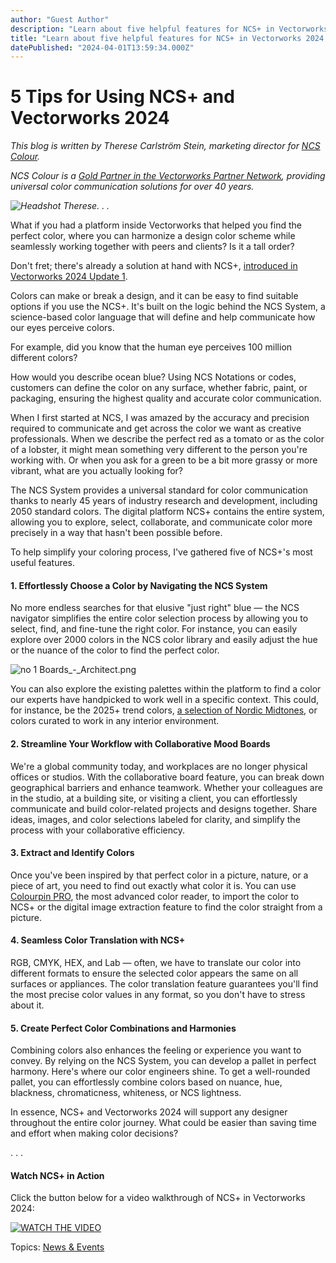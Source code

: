 ```yaml
---
author: "Guest Author"
description: "Learn about five helpful features for NCS+ in Vectorworks 2024."
title: "Learn about five helpful features for NCS+ in Vectorworks 2024." 
datePublished: "2024-04-01T13:59:34.000Z"
---
```

# 5 Tips for Using NCS+ and Vectorworks 2024

_This blog is written by Therese Carlström Stein, marketing director for [NCS Colour](https://ncscolour.com/en-int)._ 

_NCS Colour is a [Gold Partner in the Vectorworks Partner Network](https://www.vectorworks.net/en-US/community/partner-network/find-partner/ncscolour), providing universal color communication solutions for over 40 years._

_![Headshot Therese](https://blog.vectorworks.net/hs-fs/hubfs/Blog%20Images/240328NCS%20Guest%20Blog/Headshot%20Therese.jpg?width=400&height=267&name=Headshot%20Therese.jpg). . ._

What if you had a platform inside Vectorworks that helped you find the perfect color, where you can harmonize a design color scheme while seamlessly working together with peers and clients? Is it a tall order?

Don't fret; there's already a solution at hand with NCS+, [introduced in Vectorworks 2024 Update 1](../../../net/vectorworks/blog/vectorworks-2024-update-1-available-now.html).

Colors can make or break a design, and it can be easy to find suitable options if you use the NCS+. It's built on the logic behind the NCS System, a science-based color language that will define and help communicate how our eyes perceive colors.

For example, did you know that the human eye perceives 100 million different colors? 

How would you describe ocean blue? Using NCS Notations or codes, customers can define the color on any surface, whether fabric, paint, or packaging, ensuring the highest quality and accurate color communication.

When I first started at NCS, I was amazed by the accuracy and precision required to communicate and get across the color we want as creative professionals. When we describe the perfect red as a tomato or as the color of a lobster, it might mean something very different to the person you're working with. Or when you ask for a green to be a bit more grassy or more vibrant, what are you actually looking for?

The NCS System provides a universal standard for color communication thanks to nearly 45 years of industry research and development, including 2050 standard colors. The digital platform NCS+ contains the entire system, allowing you to explore, select, collaborate, and communicate color more precisely in a way that hasn't been possible before.

To help simplify your coloring process, I've gathered five of NCS+'s most useful features.

#### 1\. Effortlessly Choose a Color by Navigating the NCS System

No more endless searches for that elusive "just right" blue — the NCS navigator simplifies the entire color selection process by allowing you to select, find, and fine-tune the right color. For instance, you can easily explore over 2000 colors in the NCS color library and easily adjust the hue or the nuance of the color to find the perfect color. 

![no 1 Boards_-_Architect.png](https://blog.vectorworks.net/hs-fs/hubfs/Blog%20Images/240328_NCS%20Guest%20Blog/no%201%20Boards_-_Architect.png.webp?width=1440&height=810&name=no%201%20Boards_-_Architect.png.webp)

You can also explore the existing palettes within the platform to find a color our experts have handpicked to work well in a specific context. This could, for instance, be the 2025+ trend colors, [a selection of Nordic Midtones](https://ncscolour.com/en-int/pages/nordic-midtones), or colors curated to work in any interior environment.

#### 2\. Streamline Your Workflow with Collaborative Mood Boards

We're a global community today, and workplaces are no longer physical offices or studios. With the collaborative board feature, you can break down geographical barriers and enhance teamwork. Whether your colleagues are in the studio, at a building site, or visiting a client, you can effortlessly communicate and build color-related projects and designs together. Share ideas, images, and color selections labeled for clarity, and simplify the process with your collaborative efficiency.

#### 3\. Extract and Identify Colors

Once you've been inspired by that perfect color in a picture, nature, or a piece of art, you need to find out exactly what color it is. You can use [Colourpin PRO](https://ncscolour.com/en-eu/products/ncs-colourpin-pro), the most advanced color reader, to import the color to NCS+ or the digital image extraction feature to find the color straight from a picture.

#### 4\. Seamless Color Translation with NCS+

RGB, CMYK, HEX, and Lab — often, we have to translate our color into different formats to ensure the selected color appears the same on all surfaces or appliances. The color translation feature guarantees you'll find the most precise color values in any format, so you don't have to stress about it.

#### 5\. Create Perfect Color Combinations and Harmonies

Combining colors also enhances the feeling or experience you want to convey. By relying on the NCS System, you can develop a pallet in perfect harmony. Here's where our color engineers shine. To get a well-rounded pallet, you can effortlessly combine colors based on nuance, hue, blackness, chromaticness, whiteness, or NCS lightness.

In essence, NCS+ and Vectorworks 2024 will support any designer throughout the entire color journey. What could be easier than saving time and effort when making color decisions?

. . .

#### Watch NCS+ in Action

Click the button below for a video walkthrough of NCS+ in Vectorworks 2024:

[![WATCH THE VIDEO](https://no-cache.hubspot.com/cta/default/3018241/af052f40-1e2d-47ef-a7aa-d5dc90fd1e71.png)](https://cta-redirect.hubspot.com/cta/redirect/3018241/af052f40-1e2d-47ef-a7aa-d5dc90fd1e71) 

 Topics: [News & Events](https://blog.vectorworks.net/topic/news-events) 

 